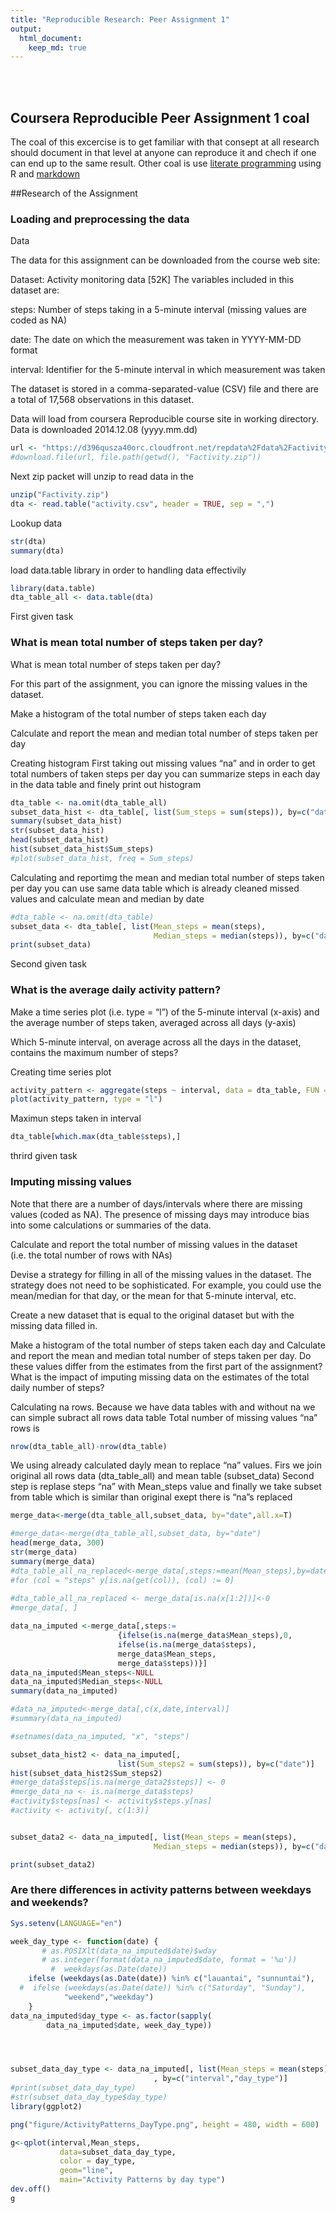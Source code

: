 ```yaml
---
title: "Reproducible Research: Peer Assignment 1"
output: 
  html_document:
    keep_md: true
---
```

<br>
<br>

## Coursera Reproducible Peer Assignment 1 coal
The coal of this excercise is to get familiar with that consept at all research
should document in that level at anyone can reproduce it and chech if one can 
end up to the same result.
Other coal is use [literate programming](http://www.literateprogramming.com/)
using R and [markdown](http://en.wikipedia.org/wiki/Markdown)

##Research of the Assignment




### Loading and preprocessing the data
Data

The data for this assignment can be downloaded from the course web site:

Dataset: Activity monitoring data [52K]
The variables included in this dataset are:

steps: Number of steps taking in a 5-minute interval (missing values are coded as NA)

date: The date on which the measurement was taken in YYYY-MM-DD format

interval: Identifier for the 5-minute interval in which measurement was taken

The dataset is stored in a comma-separated-value (CSV) file and there are a total of 17,568 observations in this dataset.

Data will load from coursera Reproducible course site in working directory.
Data is downloaded 2014.12.08 (yyyy.mm.dd)
```r
url <- "https://d396qusza40orc.cloudfront.net/repdata%2Fdata%2Factivity.zip"
#download.file(url, file.path(getwd(), "Factivity.zip"))

```
Next zip packet will unzip to read data in the
```r
unzip("Factivity.zip")
dta <- read.table("activity.csv", header = TRUE, sep = ",")
```

Lookup data
```r
str(dta)
summary(dta)

```




load data.table library in order to handling data effectivily

```r
library(data.table)
dta_table_all <- data.table(dta)


```

First given task

### What is mean total number of steps taken per day?

What is mean total number of steps taken per day?

For this part of the assignment, you can ignore the missing values in the dataset.

Make a histogram of the total number of steps taken each day

Calculate and report the mean and median total number of steps taken per day

Creating histogram
First taking out missing values "na" and in order to get total numbers of taken steps per day you can summarize steps in each day in the data table
and finely print out histogram
```r
dta_table <- na.omit(dta_table_all)
subset_data_hist <- dta_table[, list(Sum_steps = sum(steps)), by=c("date")]
summary(subset_data_hist)
str(subset_data_hist)
head(subset_data_hist)
hist(subset_data_hist$Sum_steps)
#plot(subset_data_hist, freq = Sum_steps)
```


Calculating and reportimg the mean and median total number of steps taken per day you can use same data table which is already cleaned missed values and calculate mean and median by date
```r
#dta_table <- na.omit(dta_table)
subset_data <- dta_table[, list(Mean_steps = mean(steps),
                                Median_steps = median(steps)), by=c("date")]
print(subset_data)

```



Second given task

### What is the average daily activity pattern?

Make a time series plot (i.e. type = "l") of the 5-minute interval (x-axis) and the average number of steps taken, averaged across all days (y-axis)

Which 5-minute interval, on average across all the days in the dataset, contains the maximum number of steps?

Creating time series plot
```r
activity_pattern <- aggregate(steps ~ interval, data = dta_table, FUN = mean)
plot(activity_pattern, type = "l")

```

Maximun steps taken in interval
```r
dta_table[which.max(dta_table$steps),]

```

thrird given task

### Imputing missing values
Note that there are a number of days/intervals where there are missing values (coded as NA). The presence of missing days may introduce bias into some calculations or summaries of the data.

Calculate and report the total number of missing values in the dataset (i.e. the total number of rows with NAs)

Devise a strategy for filling in all of the missing values in the dataset. The strategy does not need to be sophisticated. For example, you could use the mean/median for that day, or the mean for that 5-minute interval, etc.

Create a new dataset that is equal to the original dataset but with the missing data filled in.

Make a histogram of the total number of steps taken each day and Calculate and report the mean and median total number of steps taken per day. Do these values differ from the estimates from the first part of the assignment? What is the impact of imputing missing data on the estimates of the total daily number of steps?

Calculating na rows. Because we have data tables with and without na we can simple subract all rows data table 
Total number of missing values "na" rows is
```r
nrow(dta_table_all)-nrow(dta_table)
```


We using already calculated dayly mean to replace "na" values.
Firs we join original all rows data (dta_table_all) and mean table (subset_data)
Second step is replase steps "na" with Mean_steps value and finally we take subset from table which is similar than original exept there is "na"s replaced
```r
merge_data<-merge(dta_table_all,subset_data, by="date",all.x=T)

#merge_data<-merge(dta_table_all,subset_data, by="date")
head(merge_data, 300)
str(merge_data)
summary(merge_data)
#dta_table_all_na_replaced<-merge_data[,steps:=mean(Mean_steps),by=date]
#for (col = "steps" y[is.na(get(col)), (col) := 0]
  
#dta_table_all_na_replaced <- merge_data[is.na(x[1:2])]<-0
#merge_data[, ]

data_na_imputed <-merge_data[,steps:=
                        {ifelse(is.na(merge_data$Mean_steps),0,
                        ifelse(is.na(merge_data$steps),
                        merge_data$Mean_steps,
                        merge_data$steps))}]
data_na_imputed$Mean_steps<-NULL
data_na_imputed$Median_steps<-NULL
summary(data_na_imputed)

#data_na_imputed<-merge_data[,c(x,date,interval)]
#summary(data_na_imputed)

#setnames(data_na_imputed, "x", "steps")

subset_data_hist2 <- data_na_imputed[,
                        list(Sum_steps2 = sum(steps)), by=c("date")]
hist(subset_data_hist2$Sum_steps2)
#merge_data$steps[is.na(merge_data2$steps)] <- 0
#merge_data_na <- is.na(merge_data$steps)
#activity$steps[nas] <- activity$steps.y[nas]
#activity <- activity[, c(1:3)]


subset_data2 <- data_na_imputed[, list(Mean_steps = mean(steps),
                                Median_steps = median(steps)), by=c("date")]

print(subset_data2)
```


### Are there differences in activity patterns between weekdays and weekends?



```r
Sys.setenv(LANGUAGE="en")

week_day_type <- function(date) {
       # as.POSIXlt(data_na_imputed$date)$wday
       # as.integer(format(data_na_imputed$date, format = '%u'))
         #  weekdays(as.Date(date))
    ifelse (weekdays(as.Date(date)) %in% c("lauantai", "sunnuntai"),
  #  ifelse (weekdays(as.Date(date)) %in% c("Saturday", "Sunday"),
            "weekend","weekday")
    }
data_na_imputed$day_type <- as.factor(sapply(
        data_na_imputed$date, week_day_type))




subset_data_day_type <- data_na_imputed[, list(Mean_steps = mean(steps)),
                                , by=c("interval","day_type")]
#print(subset_data_day_type)
#str(subset_data_day_type$day_type)
library(ggplot2)

png("figure/ActivityPatterns_DayType.png", height = 480, width = 600)

g<-qplot(interval,Mean_steps, 
           data=subset_data_day_type, 
           color = day_type,
           geom="line",
           main="Activity Patterns by day type")
dev.off()      
g

```

